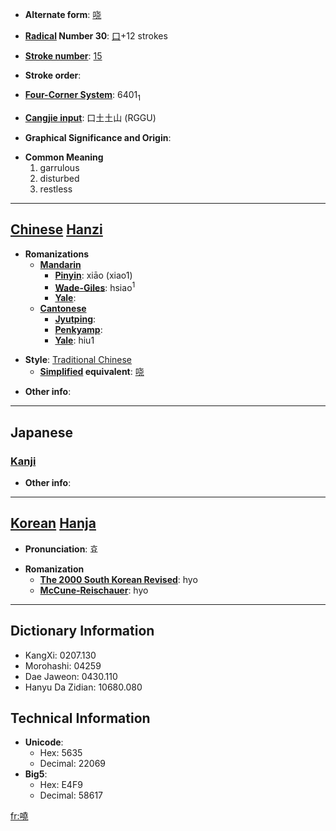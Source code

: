 * '''Alternate form''': [[哓]]

* '''[[Wiktionary:Chinese radical index| Radical]] Number 30''': [[Wiktionary:Chinese radical index 口|口]]+12 strokes

* '''[[Wiktionary:Chinese total strokes index|Stroke number]]''': [[Wiktionary:Chinese total strokes index 15|15]]

* '''Stroke order''': 

* '''[[Wiktionary:Chinese four corner index|Four-Corner System]]''': 6401<sub>1</sub>

* '''[[Wiktionary:Chinese Cangjie index|Cangjie input]]''': 口土土山 (RGGU)

* '''Graphical Significance and Origin''': 

* '''Common Meaning'''
*#garrulous
*# disturbed
*# restless


----

== [[Chinese]] [[Hanzi]] ==

* '''Romanizations'''
** '''[[Mandarin]]'''
*** '''[[Pinyin]]''': xiāo (xiao1)
*** '''[[Wade-Giles]]''': hsiao<sup>1</sup>
*** '''[[Yale]]''': 
** '''[[Cantonese]]'''
*** '''[[Jyutping]]''':
*** '''[[Penkyamp]]''': 
*** '''[[Yale]]''': hiu1

* '''Style''': [[Traditional Chinese]] 
** '''[[Simplified Chinese|Simplified]] equivalent''': [[哓]]

* '''Other info''': 

----

==Japanese==
===[[Kanji]]===
{{kanji|on readings=[[けう]] (keu), [[げう]] (geu)
|kun readings=[[おそれる]] (osoreru)
}}

* '''Other info''':  

----

== [[Korean]] [[Hanja]] ==

* '''Pronunciation''': 효

* '''Romanization'''
** '''[[The 2000 South Korean Revised Romanization|The 2000 South Korean Revised]]''': hyo
** '''[[McCune-Reischauer]]''': hyo

----

== Dictionary Information ==

* KangXi: 0207.130
* Morohashi: 04259
* Dae Jaweon: 0430.110
* Hanyu Da Zidian: 10680.080

== Technical Information ==

* '''Unicode''':
** Hex: 5635
** Decimal: 22069
* '''Big5''':
** Hex: E4F9
** Decimal: 58617

[[fr:嘵]]
